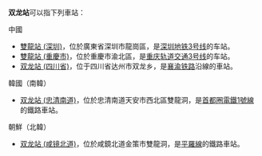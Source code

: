'''双龙站'''可以指下列車站：

;中國
*[[雙龍站_(深圳)|雙龍站 (深圳)]]，位於廣東省深圳市龍崗區，是[[深圳地铁3号线|深圳地铁3号线]]的车站。
*[[雙龍站_(重慶市)|雙龍站 (重慶市)]]，位於重慶市渝北區，是[[重庆轨道交通3号线|重庆轨道交通3号线]]的车站。
*[[双龙站_(四川省)|双龙站 (四川省)]]，位于四川省达州市双龙乡，是[[襄渝铁路|襄渝铁路]]沿線的車站。

;韓國（南韓）
*[[双龙站_(忠清南道)|双龙站 (忠清南道)]]，位於忠清南道天安市西北區雙龍洞，是[[首都圈電鐵1號線|首都圈電鐵1號線]]的鐵路車站。

;朝鮮（北韓）
*[[双龙站_(咸镜北道)|双龙站 (咸镜北道)]]，位於咸鏡北道金策市雙龍洞，是[[平羅線|平羅線]]的鐵路車站。

{{disambig|Cat=三字車站名消歧义}}